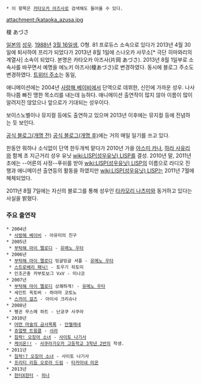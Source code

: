  * 이 항목은 [[카타오카 아즈사]]로 검색해도 들어올 수 있다.

attachment:/kataoka_azusa.jpg

榎 あづさ

[[일본]]의 [[성우]]. [[1988년]] [[3월 16일]]생, O형. 81 프로듀스 소속으로 있다가 2013년 4월 30일에 퇴사하여 프리가 되었다가 2013년 8월 1일에 스나오카 사무소[* 극단 히마와리의 계열사] 소속이 되었다.
본명은 카타오카 아즈사(片岡 あづさ). 2013년 8월 1일부로 소속사를 바꾸면서 예명을 에노키 아즈사(榎あづさ)로 변경하였다. 동시에 블로그 주소도 변경하였다. [http://twitter.com/adusa_kinoko 트위터 주소]는 동일,

애니메이션에는 2004년 [[사랑해 베이비]]에서 단역으로 데뷔한, 신인에 가까운 성우. 나사 하나쯤 빠진 맹한 목소리를 내는데 능하다. 애니메이션 출연작이 많지 않아 이름이 많이 알려지진 않았으나 앞으로가 기대되는 성우이다.

보이스노벨이나 뮤지컬 등에도 출연하고 있으며 2013년 이후에는 뮤지컬 등에 전념하는 듯 보인다.

[http://gree.jp/kataoka_azusa 공식 블로그(개명 전)] [http://ameblo.jp/enoki-adusa 공식 블로그(개명 후)]에는 거의 매일 일기를 쓰고 있다.

한동안 뭐하나 소식없이 단역 한두개씩 맡다가 2010년 가을 [[아스미 카나]], [[하라 사유리]]와 함께 초 지근거리 성우 유닛 [[wiki:LISP(성우유닛) LISP]]를 결성. 2010년 말, 2011년 초에는 --어른의 사정--푸쉬를 받아 [[wiki:LISP(성우유닛) LISP]]의 이름으로 라디오 진행과 애니메이션 출연등의 활동을 하였지만 [[wiki:LISP(성우유닛) LISP]]는 2011년 7월에 해체되었다.

2011년 8월 7일에는 자신의 블로그를 통해 성우인 [[타카모리 나츠미]]와 동거하고 있다는 사실을 밝혔다.

=== 주요 출연작 ===
 * 2004년
  * [[사랑해 베이비]] - 아유미의 친구
 * 2005년
  * [[부탁해 마이 멜로디]] - [[유메노 우타]]
 * 2006년
  * [[부탁해 마이 멜로디]] 빙글빙글 셔플 - [[유메노 우타]]
  * [[스트로베리 패닉!]] - 토우기 히토미
  * 인조곤충 카부토보그 VxV - 미나코
 * 2007년
  * [[부탁해 마이 멜로디]] 상쾌하게! - [[유메노 우타]]
  * 세인트 옥토버 - 하야마 코토노
  * [[스카이 걸즈]] - 아이샤 크리슈나
 * 2008년
  * 펭귄 무스메 하트 - 난쿄쿠 사쿠라
 * 2010년
  * [[어떤 마술의 금서목록]] - [[안젤레네]]
  * [[쥬얼펫 트윙클]] - [[사라(쥬얼펫 시리즈)|사라]]
  * [[침략! 오징어 소녀]] - [[사이토 나기사]]
  * [[케이온!!]] - [[사쿠라가오카 고등학교 3학년 2반]]의 학생.
 * 2011년
  * [[침략! 오징어 소녀|침략!? 오징어 소녀]] - 사이토 나기사
  * [[프리티 리듬 오로라 드림]] - [[타카미네 미온]]
 * 2013년
  * [[헌터X헌터]] - [[히나(헌터×헌터)|히나]]
